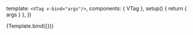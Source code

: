 

<Meta title="Components/VTag" component={VTag} />

  template: `<VTag v-bind="args"/>`,
  components: { VTag },
  setup() {
    return { args }
  },
})
<Description of={VTag} />

<Canvas>
  <Story name="default" args={{ href: "#", title: "cat" }}>
    {Template.bind({})}
  </Story>
</Canvas>
